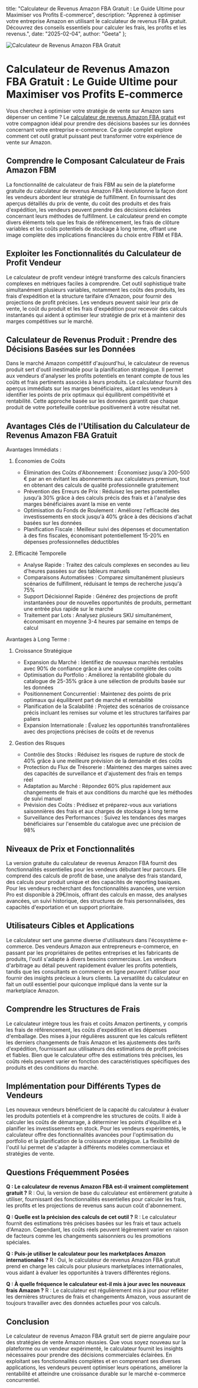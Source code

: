   title: "Calculateur de Revenus Amazon FBA Gratuit : Le Guide Ultime pour Maximiser vos Profits E-commerce",
  description: "Apprenez à optimiser votre entreprise Amazon en utilisant le calculateur de revenus FBA gratuit. Découvrez des conseils essentiels pour calculer les frais, les profits et les revenus.",
  date: "2025-02-04",
  author: "Geeta"
};

![Calculateur de Revenus Amazon FBA Gratuit](/images/blog/amazon-fba--revenue-calculator-free.jpeg)

# Calculateur de Revenus Amazon FBA Gratuit : Le Guide Ultime pour Maximiser vos Profits E-commerce

Vous cherchez à optimiser votre stratégie de vente sur Amazon sans dépenser un centime ? Le [calculateur de revenus Amazon FBA gratuit](https://www.revns.com/tools/amazon-fbm-calculator) est votre compagnon idéal pour prendre des décisions basées sur les données concernant votre entreprise e-commerce. Ce guide complet explore comment cet outil gratuit puissant peut transformer votre expérience de vente sur Amazon.

## Comprendre le Composant Calculateur de Frais Amazon FBM

La fonctionnalité de calculateur de frais FBM au sein de la plateforme gratuite du calculateur de revenus Amazon FBA révolutionne la façon dont les vendeurs abordent leur stratégie de fulfillment. En fournissant des aperçus détaillés du prix de vente, du coût des produits et des frais d'expédition, les vendeurs peuvent prendre des décisions éclairées concernant leurs méthodes de fulfillment. Le calculateur prend en compte divers éléments tels que les frais de référencement, les frais de clôture variables et les coûts potentiels de stockage à long terme, offrant une image complète des implications financières du choix entre FBM et FBA.

## Exploiter les Fonctionnalités du Calculateur de Profit Vendeur

Le calculateur de profit vendeur intégré transforme des calculs financiers complexes en métriques faciles à comprendre. Cet outil sophistiqué traite simultanément plusieurs variables, notamment les coûts des produits, les frais d'expédition et la structure tarifaire d'Amazon, pour fournir des projections de profit précises. Les vendeurs peuvent saisir leur prix de vente, le coût du produit et les frais d'expédition pour recevoir des calculs instantanés qui aident à optimiser leur stratégie de prix et à maintenir des marges compétitives sur le marché.

## Calculateur de Revenus Produit : Prendre des Décisions Basées sur les Données

Dans le marché Amazon compétitif d'aujourd'hui, le calculateur de revenus produit sert d'outil inestimable pour la planification stratégique. Il permet aux vendeurs d'analyser les profits potentiels en tenant compte de tous les coûts et frais pertinents associés à leurs produits. Le calculateur fournit des aperçus immédiats sur les marges bénéficiaires, aidant les vendeurs à identifier les points de prix optimaux qui équilibrent compétitivité et rentabilité. Cette approche basée sur les données garantit que chaque produit de votre portefeuille contribue positivement à votre résultat net.

## Avantages Clés de l'Utilisation du Calculateur de Revenus Amazon FBA Gratuit

Avantages Immédiats :
1. Économies de Coûts
   - Élimination des Coûts d'Abonnement : Économisez jusqu'à 200-500 € par an en évitant les abonnements aux calculateurs premium, tout en obtenant des calculs de qualité professionnelle gratuitement
   - Prévention des Erreurs de Prix : Réduisez les pertes potentielles jusqu'à 30% grâce à des calculs précis des frais et à l'analyse des marges bénéficiaires avant la mise en vente
   - Optimisation du Fonds de Roulement : Améliorez l'efficacité des investissements en stock jusqu'à 40% grâce à des décisions d'achat basées sur les données
   - Planification Fiscale : Meilleur suivi des dépenses et documentation à des fins fiscales, économisant potentiellement 15-20% en dépenses professionnelles déductibles

2. Efficacité Temporelle
   - Analyse Rapide : Traitez des calculs complexes en secondes au lieu d'heures passées sur des tableurs manuels
   - Comparaisons Automatisées : Comparez simultanément plusieurs scénarios de fulfillment, réduisant le temps de recherche jusqu'à 75%
   - Support Décisionnel Rapide : Générez des projections de profit instantanées pour de nouvelles opportunités de produits, permettant une entrée plus rapide sur le marché
   - Traitement par Lots : Analysez plusieurs SKU simultanément, économisant en moyenne 3-4 heures par semaine en temps de calcul

Avantages à Long Terme :
1. Croissance Stratégique
   - Expansion du Marché : Identifiez de nouveaux marchés rentables avec 90% de confiance grâce à une analyse complète des coûts
   - Optimisation du Portfolio : Améliorez la rentabilité globale du catalogue de 25-35% grâce à une sélection de produits basée sur les données
   - Positionnement Concurrentiel : Maintenez des points de prix optimaux qui équilibrent part de marché et rentabilité
   - Planification de la Scalabilité : Projetez des scénarios de croissance précis incluant les remises sur volume et les structures tarifaires par paliers
   - Expansion Internationale : Évaluez les opportunités transfrontalières avec des projections précises de coûts et de revenus

2. Gestion des Risques
   - Contrôle des Stocks : Réduisez les risques de rupture de stock de 40% grâce à une meilleure prévision de la demande et des coûts
   - Protection du Flux de Trésorerie : Maintenez des marges saines avec des capacités de surveillance et d'ajustement des frais en temps réel
   - Adaptation au Marché : Répondez 60% plus rapidement aux changements de frais et aux conditions du marché que les méthodes de suivi manuel
   - Prévision des Coûts : Prédisez et préparez-vous aux variations saisonnières des frais et aux charges de stockage à long terme
   - Surveillance des Performances : Suivez les tendances des marges bénéficiaires sur l'ensemble du catalogue avec une précision de 98%

## Niveaux de Prix et Fonctionnalités

La version gratuite du calculateur de revenus Amazon FBA fournit des fonctionnalités essentielles pour les vendeurs débutant leur parcours. Elle comprend des calculs de profit de base, une analyse des frais standard, des calculs pour produit unique et des capacités de reporting basiques. Pour les vendeurs recherchant des fonctionnalités avancées, une version Pro est disponible à 29€/mois, offrant des calculs en masse, des analyses avancées, un suivi historique, des structures de frais personnalisées, des capacités d'exportation et un support prioritaire.

## Utilisateurs Cibles et Applications

Le calculateur sert une gamme diverse d'utilisateurs dans l'écosystème e-commerce. Des vendeurs Amazon aux entrepreneurs e-commerce, en passant par les propriétaires de petites entreprises et les fabricants de produits, l'outil s'adapte à divers besoins commerciaux. Les vendeurs d'arbitrage au détail peuvent rapidement évaluer les profits potentiels, tandis que les consultants en commerce en ligne peuvent l'utiliser pour fournir des insights précieux à leurs clients. La versatilité du calculateur en fait un outil essentiel pour quiconque impliqué dans la vente sur la marketplace Amazon.

## Comprendre les Structures de Frais

Le calculateur intègre tous les frais et coûts Amazon pertinents, y compris les frais de référencement, les coûts d'expédition et les dépenses d'emballage. Des mises à jour régulières assurent que les calculs reflètent les derniers changements de frais Amazon et les ajustements des tarifs d'expédition, fournissant aux utilisateurs des estimations de profit précises et fiables. Bien que le calculateur offre des estimations très précises, les coûts réels peuvent varier en fonction des caractéristiques spécifiques des produits et des conditions du marché.

## Implémentation pour Différents Types de Vendeurs

Les nouveaux vendeurs bénéficient de la capacité du calculateur à évaluer les produits potentiels et à comprendre les structures de coûts. Il aide à calculer les coûts de démarrage, à déterminer les points d'équilibre et à planifier les investissements en stock. Pour les vendeurs expérimentés, le calculateur offre des fonctionnalités avancées pour l'optimisation du portfolio et la planification de la croissance stratégique. La flexibilité de l'outil lui permet de s'adapter à différents modèles commerciaux et stratégies de vente.

## Questions Fréquemment Posées

**Q : Le calculateur de revenus Amazon FBA est-il vraiment complètement gratuit ?**
R : Oui, la version de base du calculateur est entièrement gratuite à utiliser, fournissant des fonctionnalités essentielles pour calculer les frais, les profits et les projections de revenus sans aucun coût d'abonnement.

**Q : Quelle est la précision des calculs de cet outil ?**
R : Le calculateur fournit des estimations très précises basées sur les frais et taux actuels d'Amazon. Cependant, les coûts réels peuvent légèrement varier en raison de facteurs comme les changements saisonniers ou les promotions spéciales.

**Q : Puis-je utiliser le calculateur pour les marketplaces Amazon internationales ?**
R : Oui, le calculateur de revenus Amazon FBA gratuit prend en charge les calculs pour plusieurs marketplaces internationales, vous aidant à évaluer les opportunités à travers différentes régions.

**Q : À quelle fréquence le calculateur est-il mis à jour avec les nouveaux frais Amazon ?**
R : Le calculateur est régulièrement mis à jour pour refléter les dernières structures de frais et changements Amazon, vous assurant de toujours travailler avec des données actuelles pour vos calculs.

## Conclusion

Le calculateur de revenus Amazon FBA gratuit sert de pierre angulaire pour des stratégies de vente Amazon réussies. Que vous soyez nouveau sur la plateforme ou un vendeur expérimenté, le calculateur fournit les insights nécessaires pour prendre des décisions commerciales éclairées. En exploitant ses fonctionnalités complètes et en comprenant ses diverses applications, les vendeurs peuvent optimiser leurs opérations, améliorer la rentabilité et atteindre une croissance durable sur le marché e-commerce concurrentiel.
